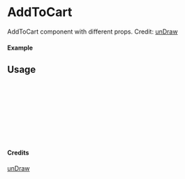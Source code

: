 
<Meta of={AddToCart} title="unDraw/AddToCart" />

# AddToCart

AddToCart component with different props.
Credit: [unDraw](https://undraw.co/illustrations)

#### Example

<Canvas of={AddToCart.Primary} />

## Usage

```ts
import { AddToCart } from "yadl-ui";

const Example = () => {
  return (
      <AddToCart />
  );
};

export default Example;
```

#### Credits
[unDraw](https://undraw.co/illustrations)
